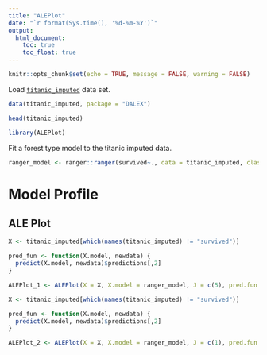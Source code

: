```yaml
---
title: "ALEPlot"
date: "`r format(Sys.time(), '%d-%m-%Y')`"
output:
  html_document:
    toc: true
    toc_float: true
---
```

  
```r
knitr::opts_chunk$set(echo = TRUE, message = FALSE, warning = FALSE)
```



Load [`titanic_imputed`](https://modeloriented.github.io/DALEX/reference/titanic.html) data set.

```r
data(titanic_imputed, package = "DALEX")

head(titanic_imputed)
```

```r
library(ALEPlot)
```


Fit a forest type model to the titanic imputed data.

```r
ranger_model <- ranger::ranger(survived~., data = titanic_imputed, classification = TRUE, probability = TRUE)
```

# Model Profile

## ALE Plot


```r
X <- titanic_imputed[which(names(titanic_imputed) != "survived")]

pred_fun <- function(X.model, newdata) {
  predict(X.model, newdata)$predictions[,2]
}

ALEPlot_1 <- ALEPlot(X = X, X.model = ranger_model, J = c(5), pred.fun = pred_fun)
```


```r
X <- titanic_imputed[which(names(titanic_imputed) != "survived")]

pred_fun <- function(X.model, newdata) {
  predict(X.model, newdata)$predictions[,2]
}

ALEPlot_2 <- ALEPlot(X = X, X.model = ranger_model, J = c(1), pred.fun = pred_fun)
```






